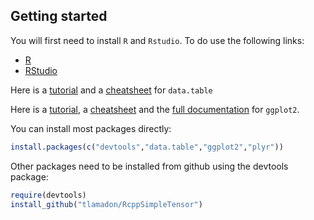 



## Getting started {#start}

You will first need to install `R` and `Rstudio`. To do use the following links:

 - [R](https://cran.rstudio.com/)
 - [RStudio](https://www.rstudio.com/products/rstudio/download/)

Here is a [tutorial](https://cran.r-project.org/web/packages/data.table/vignettes/datatable-intro.pdf) and a [cheatsheet](https://s3.amazonaws.com/assets.datacamp.com/img/blog/data+table+cheat+sheet.pdf) for `data.table`

Here is a [tutorial](http://www.ceb-institute.org/bbs/wp-content/uploads/2011/09/handout_ggplot2.pdf), a [cheatsheet](http://www.rstudio.com/wp-content/uploads/2015/12/ggplot2-cheatsheet-2.0.pdf) and the [full documentation](http://docs.ggplot2.org/current/) for `ggplot2`.

You can install most packages directly:

```r
install.packages(c("devtools","data.table","ggplot2","plyr"))
```

Other packages need to be installed from github using the devtools package:

```r
require(devtools)
install_github("tlamadon/RcppSimpleTensor")
```


<!-- Place this tag in your head or just before your close body tag. -->
<script async defer src="https://buttons.github.io/buttons.js"></script>  
